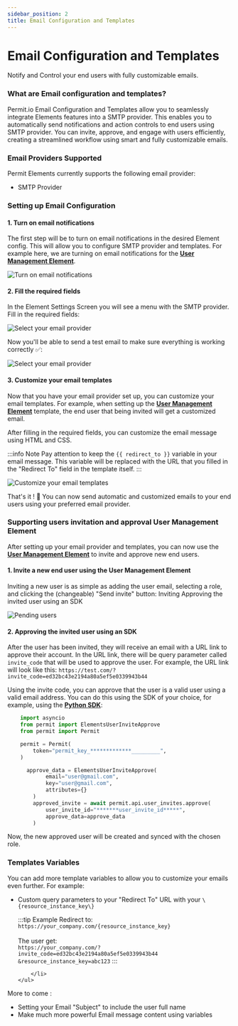 ```yaml
---
sidebar_position: 2
title: Email Configuration and Templates
---
```



# Email Configuration and Templates

Notify and Control your end users with fully customizable emails.
<br />

### What are Email configuration and templates?

Permit.io Email Configuration and Templates allow you to seamlessly integrate Elements features into a SMTP provider.
This enables you to automatically send notifications and action controls to end users using SMTP provider.
You can invite, approve, and engage with users efficiently, creating a streamlined workflow using smart and fully customizable emails.

### Email Providers Supported

Permit Elements currently supports the following email provider:

<div className="list">
	<ul>
		<li>
			<span>SMTP Provider</span>
		</li>
	</ul>
</div>


### Setting up Email Configuration

#### 1. Turn on email notifications

The first step will be to turn on email notifications in the desired Element config.
This will allow you to configure SMTP provider and templates.
For example here, we are turning on email notifications for the **[User Management Element](/embeddable-uis/element/user-management)**.

![Turn on email notifications](/img/elements/emails/email-notification-toggle.png)

#### 2. Fill the required fields

In the Element Settings Screen you will see a menu with the SMTP provider.
Fill in the required fields:

![Select your email provider](/img/elements/emails/elements-settings.png)

Now you'll be able to send a test email to make sure everything is working correctly ✅:

![Select your email provider](/img/elements/emails/test-email.png)

#### 3. Customize your email templates

Now that you have your email provider set up, you can customize your email templates.
For example, when setting up the **[User Management Element](/embeddable-uis/element/user-management)** template, the end user that being invited will get a customized email.

After filling in the required fields, you can customize the email message using HTML and CSS.

:::info Note
Pay attention to keep the `{{ redirect_to }}` variable in your email message.
This variable will be replaced with the URL that you filled in the "Redirect To" field in the template itself.
:::

![Customize your email templates](/img/elements/emails/email-template-content.png)

That's it ! 👏 You can now send automatic and customized emails to your end users using your preferred email provider.

### Supporting users invitation and approval User Management Element

After setting up your email provider and templates, you can now use the **[User Management Element](/embeddable-uis/element/user-management)** to invite and approve new end users.

#### 1. Invite a new end user using the User Management Element

Inviting a new user is as simple as adding the user email, selecting a role, and clicking the (changeable) "Send invite" button:
Inviting Approving the invited user using an SDK

![Pending users](/img/elements/user-management/end-user-screen-pending.png)

#### 2. Approving the invited user using an SDK

After the user has been invited, they will receive an email with a URL link to approve their account.
In the URL link, there will be query parameter called `invite_code` that will be used to approve the user.
For example, the URL link will look like this:
`https://test.com/?invite_code=ed32bc43e2194a80a5ef5e0339943b44`

Using the invite code, you can approve that the user is a valid user using a valid email address.
You can do this using the SDK of your choice, for example, using the **[Python SDK](/sdk/python/quickstart-python)**:

```python
    import asyncio
    from permit import ElementsUserInviteApprove
    from permit import Permit

    permit = Permit(
        token="permit_key_*************_________",
    )

      approve_data = ElementsUserInviteApprove(
            email="user@gmail.com",
            key="user@gmail.com",
            attributes={}
        )
        approved_invite = await permit.api.user_invites.approve(
            user_invite_id="*******user_invite_id*****",
            approve_data=approve_data
        )
```

Now, the new approved user will be created and synced with the chosen role.

### Templates Variables 

You can add more template variables to allow you to customize your emails even further.
For example:

<div className="list">
	<ul>
		<li>
			<span>Custom query parameters to your "Redirect To" URL with your <code>\{resource_instance_key\}</code></span>

:::tip Example
Redirect to: <br />
`https://your_company.com/{resource_instance_key}` <br /><br />
The user get: <br />
`https://your_company.com/?invite_code=ed32bc43e2194a80a5ef5e0339943b44`<br />`&resource_instance_key=abc123`
:::

		</li>
	</ul>
</div>
More to come :
<div className="list">
	<ul>
		<li>
			<span>Setting your Email "Subject" to include the user full name </span>
		</li>
		<li>
			<span>Make much more powerful Email message content using variables</span>
		</li>
	</ul>
</div>

<br />
<EmailUpdatesBox />

<HelpSupportTile />

<!-- ### Easy to use

The UI elements can be easily embedded into any web application or website, making it simple for users to incorporate secure authentication and authorization capabilities into their own projects.

### Customizable

The UI elements can be customized to match the look and feel of the user's website or application.

### Secure

The UI elements use industry-standard protocols and techniques to ensure the security of user authentication and authorization processes.

![User Management Embeddable UI](/img/elements/generic/guide.png) -->
